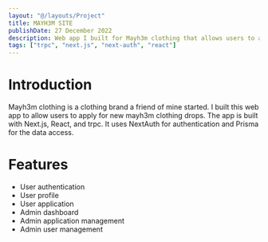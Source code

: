 ```yaml
---
layout: "@/layouts/Project"
title: MAYH3M SITE
publishDate: 27 December 2022
description: Web app I built for Mayh3m clothing that allows users to apply for new mayh3m clothing drops.
tags: ["trpc", "next.js", "next-auth", "react"]
---
```


# Introduction

Mayh3m clothing is a clothing brand a friend of mine started. I built this web app to allow users to apply for new mayh3m clothing drops. The app is built with Next.js, React, and trpc. It uses NextAuth for authentication and Prisma for the data access.

# Features

- User authentication
- User profile
- User application
- Admin dashboard
- Admin application management
- Admin user management
